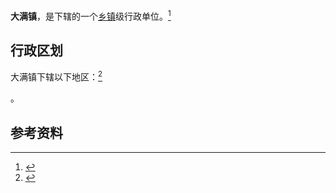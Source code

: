 {{中国乡级行政区|62/07/02/102/000}}

'''大满镇'''，是{{PRC admin/fullname|62/07/02/102/000|3}}下辖的一个[[乡镇|乡镇]]级行政单位。<ref>{{PRC admin/ref sgc|{{PRC admin/parent|62/07/02/102/000}}}}</ref>

== 行政区划 ==

大满镇下辖以下地区：<ref>{{PRC admin/ref sgc|62/07/02/102/000}}</ref>

{{PRC admin/children|62/07/02/102/000}}。

== 参考资料 ==

{{reflist}}

{{行政区划小作品}}
{{PRC admin/navcat|62/07/02/102/000}}